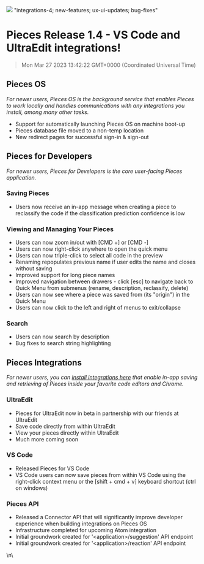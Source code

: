 ![](https://uploads-ssl.webflow.com/6143afec68f555387049efb3/630d21e22901f10c92cc690f_ezgif_com-gif-maker2_d179a04f402c19ba471e40c6f2e9cef8_2000.jpeg)
"integrations-4; new-features; ux-ui-updates; bug-fixes"
# Pieces Release 1.4 - VS Code and UltraEdit integrations!
> Mon Mar 27 2023 13:42:22 GMT+0000 (Coordinated Universal Time)
<h2 id="8akfk">Pieces OS</h2><p><em>For newer users, Pieces OS is the background service that enables Pieces to work locally and handles communications with any integrations you install, among many other tasks.</em></p><ul><li>Support for automatically launching Pieces OS on machine boot-up</li><li>Pieces database file moved to a non-temp location</li><li>New redirect pages for successful sign-in &amp; sign-out</li></ul><h2 id="5hcld">Pieces for Developers</h2><p><em>For newer users, Pieces for Developers is the core user-facing Pieces application.</em></p><h3 id="7rf3g">Saving Pieces</h3><ul><li>Users now receive an in-app message when creating a piece to reclassify the code if the classification prediction confidence is low</li></ul><h3 id="daru1">Viewing and Managing Your Pieces</h3><ul><li>Users can now zoom in/out with [CMD +] or [CMD -]</li><li>Users can now right-click anywhere to open the quick menu</li><li>Users can now triple-click to select all code in the preview</li><li>Renaming repopulates previous name if user edits the name and closes without saving</li><li>Improved support for long piece names</li><li>Improved navigation between drawers - click [esc] to navigate back to Quick Menu from submenus (rename, description, reclassify, delete)</li><li>Users can now see where a piece was saved from (its &quot;origin&quot;) in the Quick Menu</li><li>Users can now click to the left and right of menus to exit/collapse</li></ul><h3 id="fao8r">Search</h3><ul><li>Users can now search by description</li><li>Bug fixes to search string highlighting</li></ul><h2 id="d9e1h">Pieces Integrations</h2><p><em>For newer users, you can <a href="http://code.pieces.app/integrations">install integrations here</a> that enable in-app saving and retrieving of Pieces inside your favorite code editors and Chrome.</em></p><h3 id="b7cn1">UltraEdit</h3><ul><li>Pieces for UltraEdit now in beta in partnership with our friends at UltraEdit</li><li>Save code directly from within UltraEdit</li><li>View your pieces directly within UltraEdit</li><li>Much more coming soon</li></ul><h3 id="5qdrh">VS Code</h3><ul><li>Released Pieces for VS Code</li><li>VS Code users can now save pieces from within VS Code using the right-click context menu or the [shift + cmd + v] keyboard shortcut (ctrl on windows)</li></ul><h3 id="9n2nq">Pieces API</h3><ul><li>Released a Connector API that will significantly improve developer experience when building integrations on Pieces OS</li><li>Infrastructure completed for upcoming Atom integration</li><li>Initial groundwork created for &#x27;&lt;application&gt;/suggestion&#x27; API endpoint</li><li>Initial groundwork created for &#x27;&lt;application&gt;/reaction&#x27; API endpoint</li></ul>\n\
